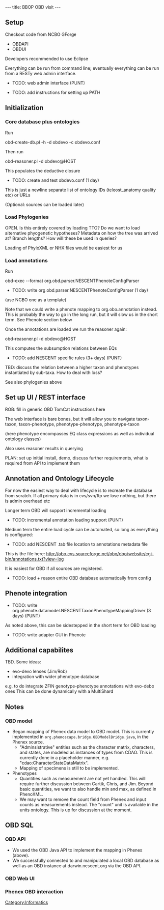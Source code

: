 ---
title: BBOP OBD visit
---

== Setup ==

Checkout code from NCBO GForge

* OBDAPI
* OBDUI

Developers recommended to use Eclipse

Everything can be run from command line; eventually everything can be
run from a RESTy web admin interface.

* TODO: web admin interface (PUNT)

* TODO: add instructions for setting up PATH

== Initialization ==

=== Core database plus ontologies ===

Run

obd-create-db.pl -h <HOST> -d obdevo -c obdevo.conf

Then run

obd-reasoner.pl  -d obdevo@HOST

This populates the deductive closure

* TODO: create and test obdevo.conf (1 day)

This is just a newline separate list of ontology IDs (teleost_anatomy
quality etc) or URLs

(Optional: sources can be loaded later)

=== Load Phylogenies ===

OPEN. Is this entirely covered by loading TTO? Do we want to load
alternative phyogenetic hypotheses? Metadata on how the tree was
arrived at? Branch lengths? How will these be used in queries?

Loading of PhyloXML or NHX files would be easiest for us

=== Load annotations ===

Run

obd-exec --format org.obd.parser.NESCENTPhenoteConfigParser <TAB-FILES>

* TODO: write org.obd.parser.NESCENTPhenoteConfigParser (1 day)

(use NCBO one as a template)

Note that we could write a phenote mapping to org.obo.annotation
instead. This is probably the way to go in the long run, but it will
slow us in the short term. See Phenote section below


Once the annotations are loaded we run the reasoner again:

obd-reasoner.pl  -d obdevo@HOST

This computes the subsumption relations between EQs

* TODO: add NESCENT specific rules (3+ days) (PUNT)

TBD: discuss the relation between a higher taxon and phenotypes
instantiated by sub-taxa. How to deal with loss?

See also phylogenies above

== Set up UI / REST interface ==

ROB: fill in generic OBD TomCat instructions here

The web interface is bare bones, but it will allow you to navigate
taxon-taxon, taxon-phenotype, phenotype-phenotype, phenotype-taxon

(here phenotype encompasses EQ class expressions as well as individual
ontology classes)

Also uses reasoner results in querying

PLAN: set up initial install, demo, discuss further requirements, what
is required from API to implement them

== Annotation and Ontology Lifecycle ==

For now the easiest way to deal with lifecycle is to recreate the
database from scratch. If all primary data is in cvs/svn/ftp we lose
nothing, but there is admin overhead etc

Longer term OBD will support incremental loading

* TODO: incremental annotation loading support (PUNT)

Medium term the entire load cycle can be automated, so long as
everything is configured:

* TODO: add NESCENT .tab file location to annotations metadata file

This is the file here:
http://obo.cvs.sourceforge.net/obo/obo/website/cgi-bin/annotations.txt?view=log

It is easiest for OBD if all sources are registered.

* TODO: load + reason entire OBD database automatically from config

== Phenote integration ==

* TODO: write org.phenote.datamodel.NESCENTTaxonPhenotypeMappingDriver (3 days) (PUNT)

As noted above, this can be sidestepped in the short term for OBD loading

* TODO: write adapter GUI in Phenote

== Additional capabilites ==

TBD. Some ideas:

* evo-devo lenses (Jim/Rob)
* integration with wider phenotype database
e.g. to do integrate ZFIN genotype-phenotype annotations with evo-debo ones
This can be done dynamically with a MultiShard

==Notes==
===OBD model===
* Began mapping of Phenex data model to OBD model.  This is currently implemented in <code>org.phenoscape.bridge.OBDModelBridge.java</code>, in the Phenex source.
** "Adminsistrative" entities such as the character matrix, characters, and states, are modeled as instances of types from CDAO.  This is currently done in a placeholder manner, e.g. "cdao:CharacterStateDataMatrix".
** Mapping of specimens is still to be implemented.
* Phenotypes
** Quantities such as measurement are not yet handled.  This will require further discussion between Cartik, Chris, and Jim.  Beyond basic quantities, we want to also handle min and max, as defined in PhenoXML.
** We may want to remove the count field from Phenex and input counts as measurements instead.  The "count" unit is available in the units ontology.  This is up for discussion at the moment.

==OBD SQL==


===OBD API===
* We used the OBD Java API to implement the mapping in Phenex (above).
* We successfully connected to and manipulated a local OBD database as well as an OBD instance at darwin.nescent.org via the OBD API.

===OBD Web UI===

===Phenex OBD interaction===

[[Category:Informatics]]